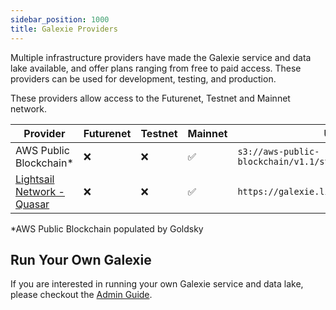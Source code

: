 ```yaml
---
sidebar_position: 1000
title: Galexie Providers
---
```


Multiple infrastructure providers have made the Galexie service and data lake available, and offer plans ranging from free to paid access. These providers can be used for development, testing, and production.

These providers allow access to the Futurenet, Testnet and Mainnet network.

| Provider | Futurenet | Testnet | Mainnet | URI |
| --- | --- | --- | --- | --- |
| AWS Public Blockchain\* | ❌ | ❌ | ✅ | `s3://aws-public-blockchain/v1.1/stellar/ledgers/` |
| [Lightsail Network - Quasar](https://quasar.lightsail.network/) | ❌ | ❌ | ✅ | `https://galexie.lightsail.network/v1/` |

\*AWS Public Blockchain populated by Goldsky

## Run Your Own Galexie

If you are interested in running your own Galexie service and data lake, please checkout the [Admin Guide](../admin_guide/README.mdx).
